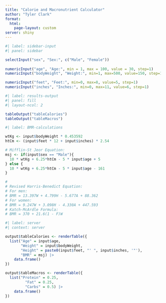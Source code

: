 ```yaml
---
title: "Calorie and Macronutrient Calculator"
author: "Tyler Clark"
format:
  html:
    page-layout: custom
server: shiny
---
```


```r
#| label: sidebar-input
#| panel: sidebar

selectInput("sex", "Sex:", c("Male", "Female"))
  
numericInput("age", "Age:", min = 1, max = 100, value = 30, step=1)
numericInput("bodyWeight", "Weight:", min=1, max=500, value=150, step=1)

numericInput("feet", "Feet:", min=0, max=8, value=5, step=1)
numericInput("inches", "Inches:", min=0, max=11, value=6, step=1)
```

```r
#| label: results-output
#| panel: fill
#| layout-ncol: 2

tableOutput("tableCalories")
tableOutput("tableMacros")
```

```r
#| label: BMR-calculations

wtKg <- input$bodyWeight * 0.453592
htCm <- (input$feet * 12 + input$inches) * 2.54

# Mifflin-St Jeor Equation:
msj <- if(input$sex == "Male"){
  10 * wtKg + 6.25*htCm - 5 * input$age + 5
} else {
  10 * wtKg + 6.25*htCm - 5 * input$age - 161
}

# 
# Revised Harris-Benedict Equation:
# For men:
# BMR = 13.397W + 4.799H - 5.677A + 88.362
# For women:
# BMR = 9.247W + 3.098H - 4.330A + 447.593
# Katch-McArdle Formula:
# BMR = 370 + 21.6(1 - F)W

```



```r
#| label: server
#| context: server

output$tableCalories <- renderTable({
  list("Age" = input$age,
       "Weight" = input$bodyWeight,
       "Height" = paste0(input$feet, "' ", input$inches, '"'),
       "BMR" = msj) |> 
    data.frame()
})

output$tableMacros <- renderTable({
  list("Protein" = 0.25,
         "Fat" = 0.25,
         "Carbs" = 0.5) |> 
    data.frame()
})
```

